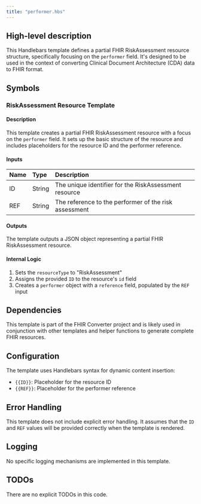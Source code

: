 ```yaml
---
title: "performer.hbs"
---
```


## High-level description
This Handlebars template defines a partial FHIR RiskAssessment resource structure, specifically focusing on the `performer` field. It's designed to be used in the context of converting Clinical Document Architecture (CDA) data to FHIR format.

## Symbols

### RiskAssessment Resource Template
#### Description
This template creates a partial FHIR RiskAssessment resource with a focus on the `performer` field. It sets up the basic structure of the resource and includes placeholders for the resource ID and the performer reference.

#### Inputs
| Name | Type | Description |
|:-----|:-----|:------------|
| ID | String | The unique identifier for the RiskAssessment resource |
| REF | String | The reference to the performer of the risk assessment |

#### Outputs
The template outputs a JSON object representing a partial FHIR RiskAssessment resource.

#### Internal Logic
1. Sets the `resourceType` to "RiskAssessment"
2. Assigns the provided `ID` to the resource's `id` field
3. Creates a `performer` object with a `reference` field, populated by the `REF` input

## Dependencies
This template is part of the FHIR Converter project and is likely used in conjunction with other templates and helper functions to generate complete FHIR resources.

## Configuration
The template uses Handlebars syntax for dynamic content insertion:
- `{{ID}}`: Placeholder for the resource ID
- `{{REF}}`: Placeholder for the performer reference

## Error Handling
This template does not include explicit error handling. It assumes that the `ID` and `REF` values will be provided correctly when the template is rendered.

## Logging
No specific logging mechanisms are implemented in this template.

## TODOs
There are no explicit TODOs in this code.